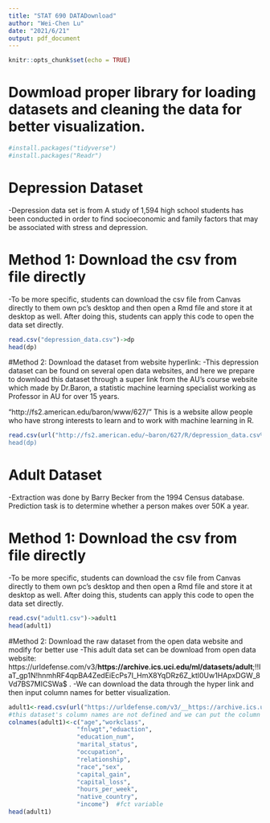 ---
title: "STAT 690 DATADownload"
author: "Wei-Chen Lu"
date: "2021/6/21"
output: pdf_document
---

```{r setup, include=FALSE}
knitr::opts_chunk$set(echo = TRUE)
```
# Dowmload proper library for loading datasets and cleaning the data for better visualization.
```{r}
#install.packages("tidyverse")
#install.packages("Readr")
```


# Depression Dataset
-Depression data set is from A study of 1,594 high school students has been conducted in order to find socioeconomic and family factors that may be associated with stress and depression.

# Method 1: Download the csv from file directly
-To be more specific, students can download the csv file from Canvas directly to them own pc's desktop and then open a Rmd file and store it at desktop as well. After doing this, students can apply this code to open the data set directly.
```{r}
read.csv("depression_data.csv")->dp
head(dp)
```

#Method 2: Download the dataset from website hyperlink:
-This depression dataset can be found on several open data websites, and here we prepare to download this dataset through a super link from the AU's course website which made by Dr.Baron, a statistic machine learning specialist working as Professor in AU for over 15 years.  

"http://fs2.american.edu/baron/www/627/" This is a website allow people who have strong interests to learn and to work with machine learning in R.
```{r}
read.csv(url("http://fs2.american.edu/~baron/627/R/depression_data.csv%22))-> dp
head(dp)
```

# Adult Dataset
-Extraction was done by Barry Becker from the 1994 Census database. Prediction task is to determine whether a person makes over 50K a year.

# Method 1: Download the csv from file directly
-To be more specific, students can download the csv file from Canvas directly to them own pc's desktop and then open a Rmd file and store it at desktop as well. After doing this, students can apply this code to open the data set directly.

```{r}
read.csv("adult1.csv")->adult1
head(adult1)
```

#Method 2: Download the raw dataset from the open data website and modify for better use
-This adult data set can be download from open data website: https://urldefense.com/v3/__https://archive.ics.uci.edu/ml/datasets/adult__;!!IaT_gp1N!hnmhRF4qpBA4ZedEiEcPs7I_HmX8YqDRz6Z_ktl0Uw1HApxDGW_8Vd7BS7MICSWa$ .
-We can download the data through the hyper link and then input column names for better visualization.

```{r}
adult1<-read.csv(url("https://urldefense.com/v3/__https://archive.ics.uci.edu/ml/machine-learning-databases/adult/adult.data__;!!IaT_gp1N!hnmhRF4qpBA4ZedEiEcPs7I_HmX8YqDRz6Z_ktl0Uw1HApxDGW_8Vd7BSyZ9MjYS$ "), header = F)
#this dataset's column names are not defined and we can put the column names according to the website's description.
colnames(adult1)<-c("age","workclass",
                   "fnlwgt","eduaction",
                   "education_num",
                   "marital_status",
                   "occupation",
                   "relationship",
                   "race","sex",
                   "capital_gain",
                   "capital_loss",
                   "hours_per_week",
                   "native_country",
                   "income")  #fct variable
head(adult1)
```

